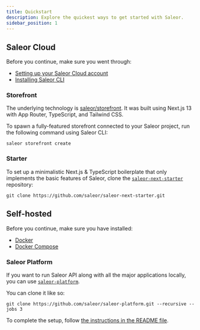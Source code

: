 ```yaml
---
title: Quickstart
description: Explore the quickest ways to get started with Saleor.
sidebar_position: 1
---
```


## Saleor Cloud

Before you continue, make sure you went through:

- [Setting up your Saleor Cloud account](/cloud.mdx#getting-started)
- [Installing Saleor CLI](/cli.mdx#installing-the-cli)

### Storefront

The underlying technology is [saleor/storefront](https://github.com/saleor/storefront). It was built using Next.js 13 with App Router, TypeScript, and Tailwind CSS.

To spawn a fully-featured storefront connected to your Saleor project, run the following command using Saleor CLI:

```shell
saleor storefront create
```

### Starter

To set up a minimalistic Next.js & TypeScript boilerplate that only implements the basic features of Saleor, clone the [`saleor-next-starter`](https://github.com/saleor/saleor-next-starter) repository:

```shell
git clone https://github.com/saleor/saleor-next-starter.git
```

## Self-hosted

Before you continue, make sure you have installed:

- [Docker](https://docs.docker.com/install/)
- [Docker Compose](https://docs.docker.com/compose/install/)

### Saleor Platform

If you want to run Saleor API along with all the major applications locally, you can use [`saleor-platform`](https://github.com/saleor/saleor-platform).

You can clone it like so:

```shell
git clone https://github.com/saleor/saleor-platform.git --recursive --jobs 3
```

To complete the setup, follow [the instructions in the README file](https://github.com/saleor/saleor-platform#how-to-run-it).
